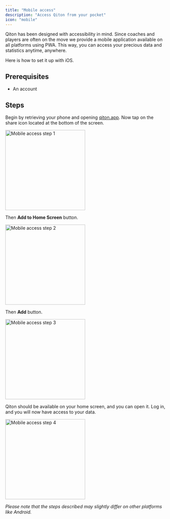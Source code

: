 ```yaml
---
title: "Mobile access"
description: "Access Qiton from your pocket"
icon: "mobile"
---
```


Qiton has been designed with accessibility in mind.
Since coaches and players are often on the move we provide a mobile application available on all platforms using PWA.
This way, you can access your precious data and statistics anytime, anywhere.

Here is how to set it up with iOS.

## Prerequisites

- An account

## Steps

Begin by retrieving your phone and opening [qiton.app](https://qiton.app).
Now tap on the share icon located at the bottom of the screen.

<Frame>
    <img
        src="./images/mobile-access/step-1.png"
        alt="Mobile access step 1"
        width="250"
    />
</Frame>

Then **Add to Home Screen** button.

<Frame>
    <img
        src="./images/mobile-access/step-2.png"
        alt="Mobile access step 2"
        width="250"
    />
</Frame>

Then **Add** button.

<Frame>
    <img
        src="./images/mobile-access/step-3.png"
        alt="Mobile access step 3"
        width="250"
    />
</Frame>

Qiton should be available on your home screen, and you can open it.
Log in, and you will now have access to your data.

<Frame>
    <img
        src="./images/mobile-access/step-4.png"
        alt="Mobile access step 4"
        width="250"
    />
</Frame>

_Please note that the steps described may slightly differ on other platforms like Android._
